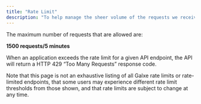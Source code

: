 ```yaml
---
title: "Rate Limit"
description: "To help manage the sheer volume of the requests we receive on our api, limits are placed on the number of requests that can be made. These limits help us provide the reliable and scalable API that our developer community relies on."
---
```


The maximum number of requests that are allowed are:

**1500 requests/5 minutes**

When an application exceeds the rate limit for a given API endpoint, the API will return a HTTP 429 “Too Many Requests” response code.

Note that this page is not an exhaustive listing of all Galxe rate limits or rate-limited endpoints, that some users may experience different rate limit thresholds from those shown, and that rate limits are subject to change at any time.